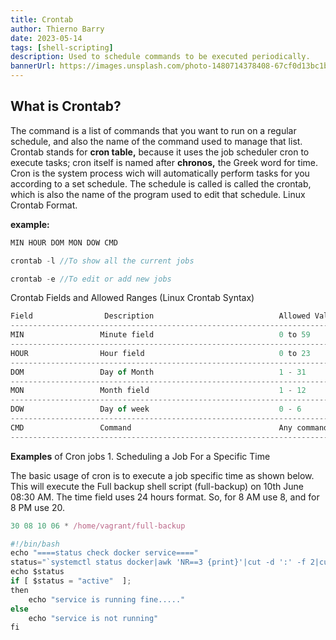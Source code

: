 ```yaml
---
title: Crontab
author: Thierno Barry
date: 2023-05-14
tags: [shell-scripting]
description: Used to schedule commands to be executed periodically.
bannerUrl: https://images.unsplash.com/photo-1480714378408-67cf0d13bc1b
---
```


## What is Crontab?

The command is a list of commands that you want to run on a regular schedule, and also the name of the command used to manage that list. Crontab stands for **cron table,** because it uses the job scheduler cron to execute tasks; cron itself is named after **chronos,** the Greek word for time. Cron is the system process wich will automatically perform tasks for you according to a set schedule. The schedule is called is called the crontab, which is also the name of the program used to edit that schedule. Linux Crontab Format.

**example:**

```jsx
MIN HOUR DOM MON DOW CMD
```

```jsx
crontab -l //To show all the current jobs

crontab -e //To edit or add new jobs
```

Crontab Fields and Allowed Ranges (Linux Crontab Syntax)

```jsx
Field                Description                            Allowed Value
--------------------------------------------------------------------------
MIN                 Minute field                            0 to 59
--------------------------------------------------------------------------
HOUR                Hour field                              0 to 23
--------------------------------------------------------------------------
DOM                 Day of Month                            1 - 31
--------------------------------------------------------------------------
MON                 Month field                             1 - 12
--------------------------------------------------------------------------
DOW                 Day of week                             0 - 6
--------------------------------------------------------------------------
CMD                 Command                                 Any command to be executed.
--------------------------------------------------------------------------------------
``` 
**Examples** of Cron jobs 1. Scheduling a Job For a Specific Time

The basic usage of cron is to execute a job specific time as shown below. This will execute the Full backup shell script (full-backup) on 10th June 08:30 AM. The time field uses 24 hours format. So, for 8 AM use 8, and for 8 PM use 20.

```jsx
30 08 10 06 * /home/vagrant/full-backup
```

```jsx
#!/bin/bash
echo "====status check docker service===="
status="`systemctl status docker|awk 'NR==3 {print}'|cut -d ':' -f 2|cut -d '(' -f 1`"
echo $status
if [ $status = "active"  ];
then
	echo "service is running fine....."
else
	echo "service is not running"
fi
``` 